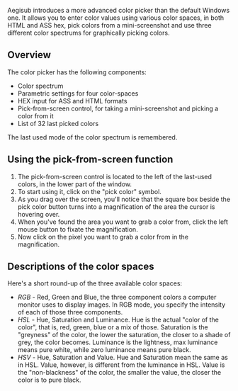 {{todo|review the whole page}}

Aegisub introduces a more advanced color picker than the default Windows one. It allows you to enter color values using various color spaces, in both HTML and ASS hex, pick colors from a mini-screenshot and use three different color spectrums for graphically picking colors.

==Overview==
{{todo|screenshot}}

The color picker has the following components:
* Color spectrum 
* Parametric settings for four color-spaces 
* HEX input for ASS and HTML formats 
* Pick-from-screen control, for taking a mini-screenshot and picking a color from it 
* List of 32 last picked colors 

The last used mode of the color spectrum is remembered.

==Using the pick-from-screen function==
# The pick-from-screen control is located to the left of the last-used colors, in the lower part of the window. 
# To start using it, click on the "pick color" symbol.
# As you drag over the screen, you'll notice that the square box beside the pick color button turns into a magnification of the area the cursor is hovering over. 
# When you've found the area you want to grab a color from, click the left mouse button to fixate the magnification.
# Now click on the pixel you want to grab a color from in the magnification.

==Descriptions of the color spaces==
Here's a short round-up of the three available color spaces:
* ''RGB'' - Red, Green and Blue, the three component colors a computer monitor uses to display images. In RGB mode, you specify the intensity of each of those three components. 
* ''HSL'' - Hue, Saturation and Luminance. Hue is the actual "color of the color", that is, red, green, blue or a mix of those. Saturation is the "greyness" of the color, the lower the saturation, the closer to a shade of grey, the color becomes. Luminance is the lightness, max luminance means pure white, while zero luminance means pure black. 
* ''HSV'' - Hue, Saturation and Value. Hue and Saturation mean the same as in HSL. Value, however, is different from the luminance in HSL. Value is the "non-blackness" of the color, the smaller the value, the closer the color is to pure black.